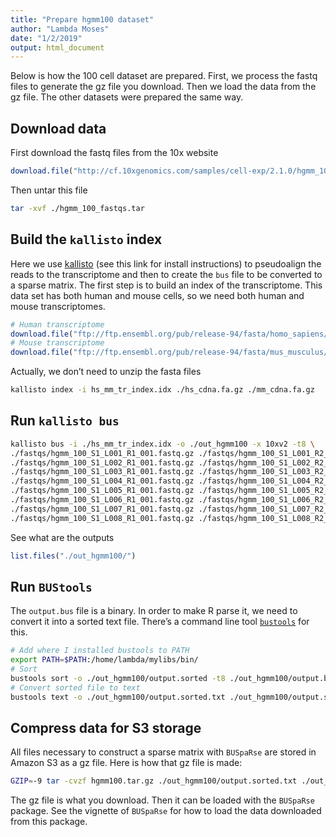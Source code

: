 ```yaml
---
title: "Prepare hgmm100 dataset"
author: "Lambda Moses"
date: "1/2/2019"
output: html_document
---
```


Below is how the 100 cell dataset are prepared. First, we process the fastq files to generate the gz file you download. Then we load the data from the gz file. The other datasets were prepared the same way.

## Download data
First download the fastq files from the 10x website
```r
download.file("http://cf.10xgenomics.com/samples/cell-exp/2.1.0/hgmm_100/hgmm_100_fastqs.tar", destfile = "hgmm_100_fastqs.tar")
```

Then untar this file
```bash
tar -xvf ./hgmm_100_fastqs.tar
```

## Build the `kallisto` index
Here we use [kallisto](https://pachterlab.github.io/kallisto/about) (see this link for install instructions) to pseudoalign the reads to the transcriptome and then to create the `bus` file to be converted to a sparse matrix. The first step is to build an index of the transcriptome. This data set has both human and mouse cells, so we need both human and mouse transcriptomes.
```r
# Human transcriptome
download.file("ftp://ftp.ensembl.org/pub/release-94/fasta/homo_sapiens/cdna/Homo_sapiens.GRCh38.cdna.all.fa.gz", "./hs_cdna.fa.gz", quiet = TRUE)
# Mouse transcriptome
download.file("ftp://ftp.ensembl.org/pub/release-94/fasta/mus_musculus/cdna/Mus_musculus.GRCm38.cdna.all.fa.gz", "./mm_cdna.fa.gz", quiet = TRUE)
```

Actually, we don't need to unzip the fasta files 
```bash
kallisto index -i hs_mm_tr_index.idx ./hs_cdna.fa.gz ./mm_cdna.fa.gz
```

## Run `kallisto bus`

```bash
kallisto bus -i ./hs_mm_tr_index.idx -o ./out_hgmm100 -x 10xv2 -t8 \
./fastqs/hgmm_100_S1_L001_R1_001.fastq.gz ./fastqs/hgmm_100_S1_L001_R2_001.fastq.gz \
./fastqs/hgmm_100_S1_L002_R1_001.fastq.gz ./fastqs/hgmm_100_S1_L002_R2_001.fastq.gz \
./fastqs/hgmm_100_S1_L003_R1_001.fastq.gz ./fastqs/hgmm_100_S1_L003_R2_001.fastq.gz \
./fastqs/hgmm_100_S1_L004_R1_001.fastq.gz ./fastqs/hgmm_100_S1_L004_R2_001.fastq.gz \
./fastqs/hgmm_100_S1_L005_R1_001.fastq.gz ./fastqs/hgmm_100_S1_L005_R2_001.fastq.gz \
./fastqs/hgmm_100_S1_L006_R1_001.fastq.gz ./fastqs/hgmm_100_S1_L006_R2_001.fastq.gz \
./fastqs/hgmm_100_S1_L007_R1_001.fastq.gz ./fastqs/hgmm_100_S1_L007_R2_001.fastq.gz \
./fastqs/hgmm_100_S1_L008_R1_001.fastq.gz ./fastqs/hgmm_100_S1_L008_R2_001.fastq.gz
```

See what are the outputs
```r
list.files("./out_hgmm100/")
```

## Run `BUStools`
The `output.bus` file is a binary. In order to make R parse it, we need to convert it into a sorted text file. There's a command line tool [`bustools`](https://github.com/BUStools/bustools) for this.

```bash
# Add where I installed bustools to PATH
export PATH=$PATH:/home/lambda/mylibs/bin/
# Sort
bustools sort -o ./out_hgmm100/output.sorted -t8 ./out_hgmm100/output.bus
# Convert sorted file to text
bustools text -o ./out_hgmm100/output.sorted.txt ./out_hgmm100/output.sorted
```

## Compress data for S3 storage
All files necessary to construct a sparse matrix with `BUSpaRse` are stored in Amazon S3 as a gz file. Here is how that gz file is made:
```bash
GZIP=-9 tar -cvzf hgmm100.tar.gz ./out_hgmm100/output.sorted.txt ./out_hgmm100/matrix.ec ./out_hgmm100/transcripts.txt
```

The gz file is what you download. Then it can be loaded with the `BUSpaRse` package. See the vignette of `BUSpaRse` for how to load the data downloaded from this package.
